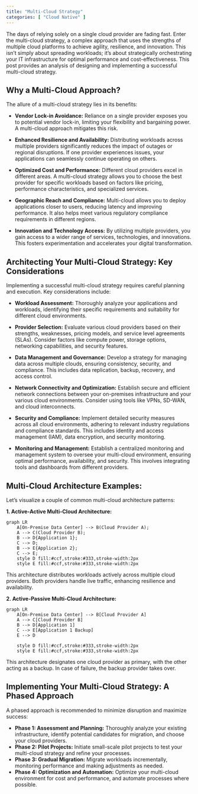 ```yaml
---
title: "Multi-Cloud Strategy"
categories: [ "Cloud Native" ]
---
```


The days of relying solely on a single cloud provider are fading fast. Enter the multi-cloud strategy, a complex approach that uses the strengths of multiple cloud platforms to achieve agility, resilience, and innovation.
 This isn't simply about spreading workloads; it's about strategically orchestrating your IT infrastructure for optimal performance and cost-effectiveness. This post provides an analysis of designing and implementing a successful multi-cloud strategy.

## Why a Multi-Cloud Approach?


The allure of a multi-cloud strategy lies in its benefits:

-   **Vendor Lock-in Avoidance:** Reliance on a single provider exposes you to potential vendor lock-in, limiting your flexibility and bargaining power. A multi-cloud approach mitigates this risk.

-   **Enhanced Resilience and Availability:** Distributing workloads across multiple providers significantly reduces the impact of outages or regional disruptions. If one provider experiences issues, your applications can seamlessly continue operating on others.

-   **Optimized Cost and Performance:** Different cloud providers excel in different areas. A multi-cloud strategy allows you to choose the best provider for specific workloads based on factors like pricing, performance characteristics, and specialized services.

-   **Geographic Reach and Compliance:** Multi-cloud allows you to deploy applications closer to users, reducing latency and improving performance. It also helps meet various regulatory compliance requirements in different regions.

-   **Innovation and Technology Access:** By utilizing multiple providers, you gain access to a wider range of services, technologies, and innovations. This fosters experimentation and accelerates your digital transformation.

## Architecting Your Multi-Cloud Strategy: Key Considerations

Implementing a successful multi-cloud strategy requires careful planning and execution. Key considerations include:

-   **Workload Assessment:** Thoroughly analyze your applications and workloads, identifying their specific requirements and suitability for different cloud environments.

-   **Provider Selection:** Evaluate various cloud providers based on their strengths, weaknesses, pricing models, and service level agreements (SLAs). Consider factors like compute power, storage options, networking capabilities, and security features.

-   **Data Management and Governance:** Develop a strategy for managing data across multiple clouds, ensuring consistency, security, and compliance.
 This includes data replication, backup, recovery, and access control.

-   **Network Connectivity and Optimization:** Establish secure and efficient network connections between your on-premises infrastructure and your various cloud environments. Consider using tools like VPNs, SD-WAN, and cloud interconnects.

-   **Security and Compliance:** Implement detailed security measures across all cloud environments, adhering to relevant industry regulations and compliance standards. This includes identity and access management (IAM), data encryption, and security monitoring.

-   **Monitoring and Management:** Establish a centralized monitoring and management system to oversee your multi-cloud environment, ensuring optimal performance, availability, and security. This involves integrating tools and dashboards from different providers.

## Multi-Cloud Architecture Examples:

Let's visualize a couple of common multi-cloud architecture patterns:

**1. Active-Active Multi-Cloud Architecture:**

```mermaid
graph LR
    A[On-Premise Data Center] --> B(Cloud Provider A);
    A --> C(Cloud Provider B);
    B --> D{Application 1};
    C --> D;
    B --> E{Application 2};
    C --> E;
    style D fill:#ccf,stroke:#333,stroke-width:2px
    style E fill:#ccf,stroke:#333,stroke-width:2px
```

This architecture distributes workloads actively across multiple cloud providers. Both providers handle live traffic, enhancing resilience and availability.

**2. Active-Passive Multi-Cloud Architecture:**

```mermaid
graph LR
    A[On-Premise Data Center] --> B[Cloud Provider A]
    A --> C[Cloud Provider B]
    B --> D[Application 1]
    C --> E[Application 1 Backup]
    E --> D
    
    style D fill:#ccf,stroke:#333,stroke-width:2px
    style E fill:#ccf,stroke:#333,stroke-width:2px
```

This architecture designates one cloud provider as primary, with the other acting as a backup. In case of failure, the backup provider takes over.

## Implementing Your Multi-Cloud Strategy: A Phased Approach

A phased approach is recommended to minimize disruption and maximize success:

-   **Phase 1: Assessment and Planning:** Thoroughly analyze your existing infrastructure, identify potential candidates for migration, and choose your cloud providers.
-   **Phase 2: Pilot Projects:** Initiate small-scale pilot projects to test your multi-cloud strategy and refine your processes.
-   **Phase 3: Gradual Migration:** Migrate workloads incrementally, monitoring performance and making adjustments as needed.
-   **Phase 4: Optimization and Automation:** Optimize your multi-cloud environment for cost and performance, and automate processes where possible.